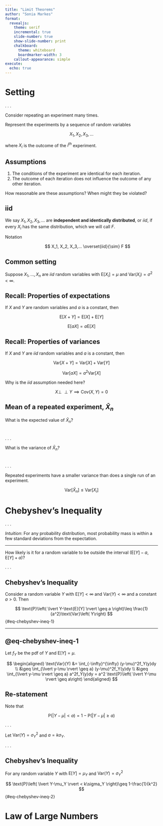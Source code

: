 ```yaml
---
title: "Limit Theorems"
author: "Sonia Markes"
format: 
  revealjs:
    theme: serif
    incremental: true
    slide-number: true
    show-slide-number: print
    chalkboard: 
      theme: whiteboard
      boardmarker-width: 3
    callout-appearance: simple
execute:
  echo: true
---
```


# Setting

. . .

Consider repeating an experiment many times.

::: fragment
Represent the experiments by a sequence of random variables

$$
X_1, X_2, X_3,...
$$

where $X_i$ is the outcome of the $i^{th}$ experiment.
:::

## Assumptions

1.  The conditions of the experiment are identical for each iteration.
2.  The outcome of each iteration does not influence the outcome of any other iteration.

::: fragment
::: callout-tip
How reasonable are these assumptions? When might they be violated?
:::
:::

## iid

We say $X_1, X_2, X_3,...$ are **independent and identically distributed**, or *iid*, if every $X_i$ has the same distribution, which we will call $F$.

Notation

:   $$
    X_1, X_2, X_3,... \overset{iid}{\sim} F
    $$

::: fragment
::: {.callout-note appearance="default"}
## Common setting

Suppose $X_1, ..., X_n$ are $iid$ random variables with $\text{E}[X_i]=\mu$ and $\text{Var}(X_i) = \sigma^2<\infty$.
:::
:::


## Recall: Properties of expectations

If $X$ and $Y$ are random variables and $a$ is a constant, then

$$
\text{E}[X+Y]= \text{E}[X] + \text{E}[Y]
$$

$$
\text{E}[aX] = a\text{E}[X]
$$

## Recall: Properties of variances

If $X$ and $Y$ are *iid* random variables and $a$ is a constant, then

$$
\text{Var}[X+Y]= \text{Var}[X] + \text{Var}[Y]
$$

$$
\text{Var}[aX] = a^2\text{Var}[X]
$$

::: fragment
::: callout-caution
Why is the $iid$ assumption needed here?

::: notes
$$
X\perp\!\!\!\perp Y \implies \text{Cov}(X,Y)=0
$$
:::
:::
:::

## Mean of a repeated experiment, $\bar{X}_n$

What is the expected value of $\bar{X}_n$? $$ \; $$ 

. . .

What is the variance of $\bar{X}_n$? $$ \; $$ 

. . .

::: callout-note
Repeated experiments have a smaller variance than does a single run of an experiment.

$$
\text{Var}[\bar{X}_n] \leq \text{Var}[X_i]
$$
:::


# Chebyshev’s Inequality

. . . 

*Intuition*: For any probability distribution, most probability mass is within a few standard deviations from the expectation.


---

How likely is it for a random variable to be outside the interval $\left( \text{E}[Y]-a, \text{E}[Y]+a \right)$?

. . . 

::: {#thm-cheby-ineq-2}

## Chebyshev’s Inequality

Consider a random variable $Y$ with $\text{E}[Y]<\infty$ and $\text{Var}(Y) <\infty$ and a constant $a>0$. Then

$$
\text{P}\left( \lvert Y-\text{E}[Y] \rvert \geq a \right)\leq \frac{1}{a^2}\text{Var}\left( Y\right)
$${#eq-chebyshev-ineq-1}

:::

---

:::{.proof}
## @eq-chebyshev-ineq-1

Let $f_Y$ be the pdf of $Y$ and $\text{E}[Y]=\mu$. 

:::{.notes}
$$
\begin{aligned} 
\text{Var}(Y) &= \int_{-\infty}^{\infty} (y-\mu)^2f_Y(y)dy \\ 
			&\geq \int_{\lvert y-\mu \rvert \geq a} (y-\mu)^2f_Y(y)dy \\ 
			&\geq \int_{\lvert y-\mu \rvert \geq a} a^2f_Y(y)dy = a^2 \text{P}\left( \lvert Y-\mu \rvert \geq a\right)
\end{aligned}
$$
:::
:::


## Re-statement

Note that

$$
\text{P}\left( \lvert Y-\mu \rvert < a\right) = 1-\text{P}\left( \lvert Y-\mu \rvert \geq a\right) 
$$

. . . 

Let $\text{Var}(Y)=\sigma_Y^2$ and $a=k\sigma_Y$. 

. . .

::: {#thm-cheby-ineq-2}
## Chebyshev’s Inequality 

For any random variable $Y$ with $\text{E}[Y]=\mu_Y$ and $\text{Var}(Y)=\sigma_Y^2$

$$
\text{P}\left( \lvert Y-\mu_Y \rvert < k\sigma_Y \right)\geq 1-\frac{1}{k^2}
$$ {#eq-chebyshev-ineq-2}

:::


# Law of Large Numbers
